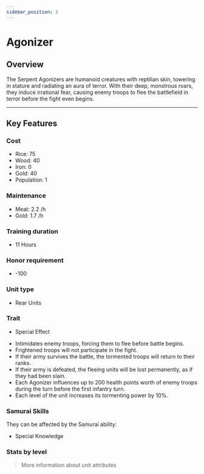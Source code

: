 ```yaml
---
sidebar_position: 3
---
```



# Agonizer

## Overview

The Serpent Agonizers are humanoid creatures with reptilian skin, towering in stature and radiating an aura of terror.
With their deep, monstrous roars, they induce irrational fear, causing enemy troops to flee the battlefield in terror before the fight even begins.

---

## Key Features

### Cost
- Rice: 75  
- Wood: 40  
- Iron: 0  
- Gold: 40  
- Population: 1

### Maintenance
- Meat: 2.2 /h  
- Gold: 1.7 /h

### Training duration
- 11 Hours

### Honor requirement
- -100

### Unit type
- <Link to="../../#rear-units">Rear Units</Link>

### Trait
- Special Effect

<Admonition type="tip" title="Special Effect – Fear-Induced Retreat">
  <ul>
    <li>Intimidates enemy troops, forcing them to flee before battle begins.</li>
    <li>Frightened troops will not participate in the fight.</li>
    <li>If their army survives the battle, the tormented troops will return to their ranks.</li>
    <li>If their army is defeated, the fleeing units will be lost permanently, as if they had been slain.</li>
    <li>Each Agonizer influences up to 200 health points worth of enemy troops during the turn before the first infantry turn.</li>
    <li>Each level of the unit increases its tormenting power by 10%.</li>
  </ul>
</Admonition>

### Samurai Skills  
They can be affected by the Samurai ability:  
- <Link to="../../../samurais/knowledge-skills#special-knowledge">Special Knowledge</Link>

### Stats by level

<UnitStatsTable unitName="Agonizer" />

> <Link to="../../#attributes">More information about unit attributes</Link>
